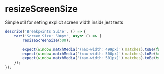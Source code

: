 
<Meta title="jest/resizeScreenSize"/>

# resizeScreenSize

Simple util for setting explicit screen width inside jest tests

```typescript
describe('Breakpoints Suite', () => {
    test('Screen Size: 500px', async () => {
        resizeScreenSize(500);

        expect(window.matchMedia('(max-width: 499px)').matches).toBe(false);
        expect(window.matchMedia('(max-width: 500px)').matches).toBe(true);
        expect(window.matchMedia('(max-width: 501px)').matches).toBe(true);
    });
});
```